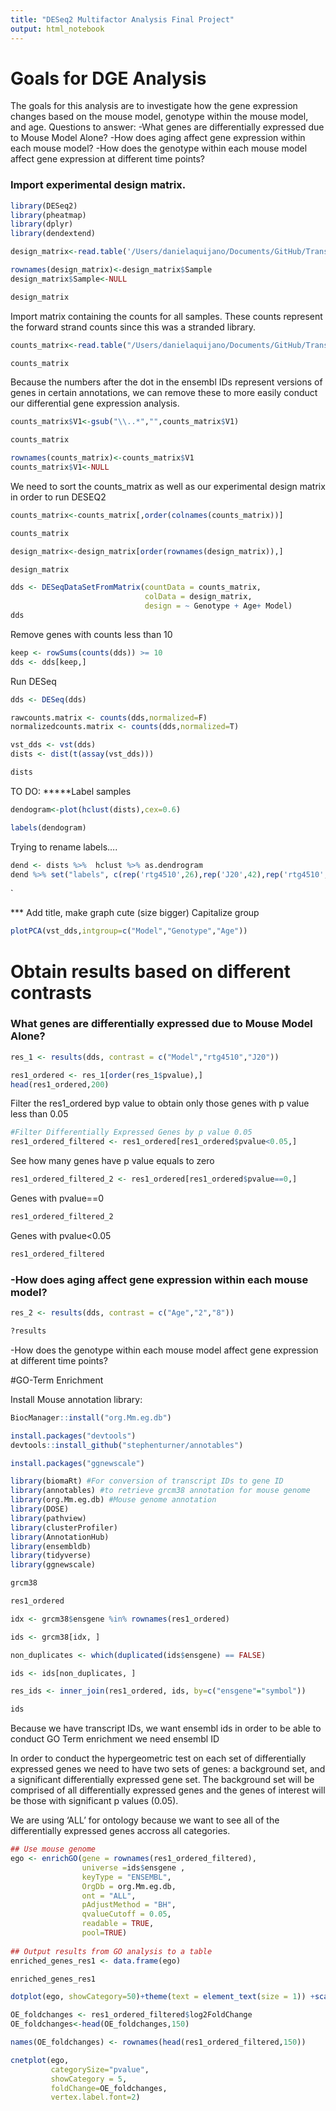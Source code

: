 ```yaml
---
title: "DESeq2 Multifactor Analysis Final Project"
output: html_notebook
---
```


# Goals for DGE Analysis

The goals for this analysis are to investigate how the gene expression changes based on the mouse model, genotype within the mouse model, and age.
Questions to answer:
-What genes are differentially expressed due to Mouse Model Alone?
-How does aging affect gene expression within each mouse model?
-How does the genotype within each mouse model affect gene expression at different time points?

### Import experimental design matrix.

```r
library(DESeq2)
library(pheatmap)
library(dplyr)
library(dendextend)
```


```r
design_matrix<-read.table('/Users/danielaquijano/Documents/GitHub/Transcriptomics-Final-Project-/source_files/Experimental_Design.csv',sep=',',header=TRUE)
```


```r
rownames(design_matrix)<-design_matrix$Sample
design_matrix$Sample<-NULL
```
```r
design_matrix
```
Import matrix containing the counts for all samples. These counts represent the forward strand counts since this was a stranded library. 

```r
counts_matrix<-read.table("/Users/danielaquijano/Documents/GitHub/Transcriptomics-Final-Project-/Count_Tables/allcounts.csv",sep=',',header=TRUE)
```
```r
counts_matrix
```
Because the numbers after the dot in the ensembl IDs represent versions of genes in certain annotations, we can remove these to more easily conduct our differential gene expression analysis. 
```r
counts_matrix$V1<-gsub("\\..*","",counts_matrix$V1)
```
```r
counts_matrix
```

```r
rownames(counts_matrix)<-counts_matrix$V1
counts_matrix$V1<-NULL
```

We need to sort the counts_matrix as well as our experimental design matrix in order to run DESEQ2    
```r
counts_matrix<-counts_matrix[,order(colnames(counts_matrix))]
```
```r
counts_matrix
```
```r
design_matrix<-design_matrix[order(rownames(design_matrix)),]
```
```r
design_matrix
```


```r
dds <- DESeqDataSetFromMatrix(countData = counts_matrix,
                              colData = design_matrix,
                              design = ~ Genotype + Age+ Model)
dds
```
Remove genes with counts less than 10

```r
keep <- rowSums(counts(dds)) >= 10
dds <- dds[keep,]
```

Run DESeq
```r
dds <- DESeq(dds)
```

```r
rawcounts.matrix <- counts(dds,normalized=F)
normalizedcounts.matrix <- counts(dds,normalized=T)
```

```r
vst_dds <- vst(dds)
dists <- dist(t(assay(vst_dds)))

```
```r
dists
```

TO DO: *****Label samples
```r

dendogram<-plot(hclust(dists),cex=0.6)

```
```r
labels(dendogram)
```

Trying to rename labels....
```r
dend <- dists %>%  hclust %>% as.dendrogram
dend %>% set("labels", c(rep('rtg4510',26),rep('J20',42),rep('rtg4510',4))) %>% set("labels_cex", 0.5) %>% plot
```
`

*** Add title, make graph cute (size bigger) Capitalize group
```r
plotPCA(vst_dds,intgroup=c("Model","Genotype","Age"))
```
# Obtain results based on different contrasts

### What genes are differentially expressed due to Mouse Model Alone?
```r
res_1 <- results(dds, contrast = c("Model","rtg4510","J20"))
```
```r
res1_ordered <- res_1[order(res_1$pvalue),] 
head(res1_ordered,200)
```
Filter the res1_ordered byp value to obtain only those genes with p value less than 0.05
```r
#Filter Differentially Expressed Genes by p value 0.05
res1_ordered_filtered <- res1_ordered[res1_ordered$pvalue<0.05,]
```
See how many genes have p value equals to zero
```r
res1_ordered_filtered_2 <- res1_ordered[res1_ordered$pvalue==0,]
```

Genes with pvalue==0
```r
res1_ordered_filtered_2
```
Genes with pvalue<0.05
```r
res1_ordered_filtered
```


### -How does aging affect gene expression within each mouse model?
```r
res_2 <- results(dds, contrast = c("Age","2","8"))
```
```r
?results
```

-How does the genotype within each mouse model affect gene expression at different time points?


#GO-Term Enrichment

Install Mouse annotation library:
```r
BiocManager::install("org.Mm.eg.db")
```

```r
install.packages("devtools")
devtools::install_github("stephenturner/annotables")
```
```r
install.packages("ggnewscale")
```

```r
library(biomaRt) #For conversion of transcript IDs to gene ID
library(annotables) #to retrieve grcm38 annotation for mouse genome
library(org.Mm.eg.db) #Mouse genome annotation
library(DOSE)
library(pathview)
library(clusterProfiler)
library(AnnotationHub) 
library(ensembldb)
library(tidyverse)
library(ggnewscale)
```


```r
grcm38
```
```r
res1_ordered
```

```r
idx <- grcm38$ensgene %in% rownames(res1_ordered)
```

```r
ids <- grcm38[idx, ]
```

```r
non_duplicates <- which(duplicated(ids$ensgene) == FALSE)
```

```r
ids <- ids[non_duplicates, ]
```

```r
res_ids <- inner_join(res1_ordered, ids, by=c("ensgene"="symbol")) 
```
```r
ids
```

Because we have transcript IDs, we want ensembl ids in order to be able to conduct GO Term enrichment we need ensembl ID


In order to conduct the hypergeometric test on each set of differentially expressed genes we need to have two sets of genes: a background set, and a significant differentially expressed gene set. The background set will be comprised of all differentially expressed genes and the genes of interest will be those with significant p values (0.05).

We are using 'ALL' for ontology because we want to see all of the differentially expressed genes accross all categories.


```r
## Use mouse genome 
ego <- enrichGO(gene = rownames(res1_ordered_filtered), 
                universe =ids$ensgene ,
                keyType = "ENSEMBL",
                OrgDb = org.Mm.eg.db, 
                ont = "ALL", 
                pAdjustMethod = "BH", 
                qvalueCutoff = 0.05, 
                readable = TRUE,
                pool=TRUE)
                
## Output results from GO analysis to a table
enriched_genes_res1 <- data.frame(ego)
```
```r
enriched_genes_res1
```

```r
dotplot(ego, showCategory=50)+theme(text = element_text(size = 1)) +scale_y_discrete(labels=function(x) str_wrap(x, width=40))
```
```r

OE_foldchanges <- res1_ordered_filtered$log2FoldChange
OE_foldchanges<-head(OE_foldchanges,150)

names(OE_foldchanges) <- rownames(head(res1_ordered_filtered,150))

cnetplot(ego, 
         categorySize="pvalue", 
         showCategory = 5, 
         foldChange=OE_foldchanges, 
         vertex.label.font=2)
```







